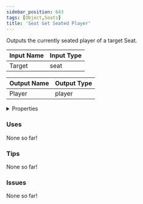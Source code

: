 ```yaml
---
sidebar_position: 643
tags: [Object,Seats]
title: 'Seat Get Seated Player'
---
```


Outputs the currently seated player of a target Seat.




<EsbSvg />

| Input Name | Input Type |
|-----------|-----------|
| Target | seat |

| Output Name | Output Type |
|-----------|-----------|
| Player | player |


<details>
  <summary>Properties</summary>
  <div>
    <div>
    <table>
      <thead>
        <tr>
          <th>Is beta required?</th>
          <th>❌</th>
        </tr>
        <tr>
          <th>Is this chip a trolling risk?</th>
          <th>❌</th>
        </tr>
        <tr>
          <th>Is this chip a role assignment risk?</th>
          <th>❌</th>
        </tr>
        <tr>
          <th>Chip UUID</th>
          <th>7fc01b3a-3f44-4cf1-ad2d-d5898fb35f4d</th>
        </tr>
      </thead>
    </table>
    </div>
  </div>
</details>

### Uses

None so far!

### Tips

None so far!

### Issues

None so far!